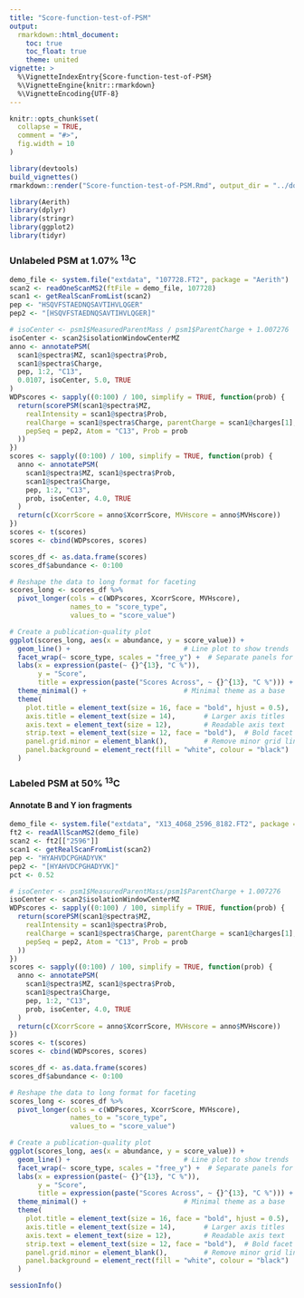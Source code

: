 ```yaml
---
title: "Score-function-test-of-PSM"
output:
  rmarkdown::html_document:
    toc: true
    toc_float: true
    theme: united
vignette: >
  %\VignetteIndexEntry{Score-function-test-of-PSM}
  %\VignetteEngine{knitr::rmarkdown}
  %\VignetteEncoding{UTF-8}
---
```


```r
knitr::opts_chunk$set(
  collapse = TRUE,
  comment = "#>",
  fig.width = 10
)
```

```r
library(devtools)
build_vignettes()
rmarkdown::render("Score-function-test-of-PSM.Rmd", output_dir = "../doc/")
```

```r
library(Aerith)
library(dplyr)
library(stringr)
library(ggplot2)
library(tidyr)
```

### Unlabeled PSM at 1.07% ^13^C 

```r
demo_file <- system.file("extdata", "107728.FT2", package = "Aerith")
scan2 <- readOneScanMS2(ftFile = demo_file, 107728)
scan1 <- getRealScanFromList(scan2)
pep <- "HSQVFSTAEDNQSAVTIHVLQGER"
pep2 <- "[HSQVFSTAEDNQSAVTIHVLQGER]"
```

```r
# isoCenter <- psm1$MeasuredParentMass / psm1$ParentCharge + 1.007276
isoCenter <- scan2$isolationWindowCenterMZ
anno <- annotatePSM(
  scan1@spectra$MZ, scan1@spectra$Prob,
  scan1@spectra$Charge,
  pep, 1:2, "C13",
  0.0107, isoCenter, 5.0, TRUE
)
WDPscores <- sapply((0:100) / 100, simplify = TRUE, function(prob) {
  return(scorePSM(scan1@spectra$MZ,
    realIntensity = scan1@spectra$Prob,
    realCharge = scan1@spectra$Charge, parentCharge = scan1@charges[1],
    pepSeq = pep2, Atom = "C13", Prob = prob
  ))
})
scores <- sapply((0:100) / 100, simplify = TRUE, function(prob) {
  anno <- annotatePSM(
    scan1@spectra$MZ, scan1@spectra$Prob,
    scan1@spectra$Charge,
    pep, 1:2, "C13",
    prob, isoCenter, 4.0, TRUE
  )
  return(c(XcorrScore = anno$XcorrScore, MVHscore = anno$MVHscore))
})
scores <- t(scores)
scores <- cbind(WDPscores, scores)
```

```r
scores_df <- as.data.frame(scores)
scores_df$abundance <- 0:100

# Reshape the data to long format for faceting
scores_long <- scores_df %>% 
  pivot_longer(cols = c(WDPscores, XcorrScore, MVHscore), 
               names_to = "score_type", 
               values_to = "score_value")

# Create a publication-quality plot
ggplot(scores_long, aes(x = abundance, y = score_value)) +
  geom_line() +                            # Line plot to show trends
  facet_wrap(~ score_type, scales = "free_y") +  # Separate panels for each score with free y-scales
  labs(x = expression(paste(~ {}^{13}, "C %")),
       y = "Score",
       title = expression(paste("Scores Across", ~ {}^{13}, "C %"))) + 
  theme_minimal() +                        # Minimal theme as a base
  theme(
    plot.title = element_text(size = 16, face = "bold", hjust = 0.5),  # Centered, bold title
    axis.title = element_text(size = 14),       # Larger axis titles
    axis.text = element_text(size = 12),        # Readable axis text
    strip.text = element_text(size = 12, face = "bold"),  # Bold facet labels
    panel.grid.minor = element_blank(),         # Remove minor grid lines
    panel.background = element_rect(fill = "white", colour = "black")  # White background, black border
  )
```

### Labeled PSM at 50% ^13^C 

#### Annotate B and Y ion fragments

```r
demo_file <- system.file("extdata", "X13_4068_2596_8182.FT2", package = "Aerith")
ft2 <- readAllScanMS2(demo_file)
scan2 <- ft2[["2596"]]
scan1 <- getRealScanFromList(scan2)
pep <- "HYAHVDCPGHADYVK"
pep2 <- "[HYAHVDCPGHADYVK]"
pct <- 0.52
```

```r
# isoCenter <- psm1$MeasuredParentMass/psm1$ParentCharge + 1.007276
isoCenter <- scan2$isolationWindowCenterMZ
WDPscores <- sapply((0:100) / 100, simplify = TRUE, function(prob) {
  return(scorePSM(scan1@spectra$MZ,
    realIntensity = scan1@spectra$Prob,
    realCharge = scan1@spectra$Charge, parentCharge = scan1@charges[1],
    pepSeq = pep2, Atom = "C13", Prob = prob
  ))
})
scores <- sapply((0:100) / 100, simplify = TRUE, function(prob) {
  anno <- annotatePSM(
    scan1@spectra$MZ, scan1@spectra$Prob,
    scan1@spectra$Charge,
    pep, 1:2, "C13",
    prob, isoCenter, 4.0, TRUE
  )
  return(c(XcorrScore = anno$XcorrScore, MVHscore = anno$MVHscore))
})
scores <- t(scores)
scores <- cbind(WDPscores, scores)
```

```r
scores_df <- as.data.frame(scores)
scores_df$abundance <- 0:100

# Reshape the data to long format for faceting
scores_long <- scores_df %>% 
  pivot_longer(cols = c(WDPscores, XcorrScore, MVHscore), 
               names_to = "score_type", 
               values_to = "score_value")

# Create a publication-quality plot
ggplot(scores_long, aes(x = abundance, y = score_value)) +
  geom_line() +                            # Line plot to show trends
  facet_wrap(~ score_type, scales = "free_y") +  # Separate panels for each score with free y-scales
  labs(x = expression(paste(~ {}^{13}, "C %")),
       y = "Score",
       title = expression(paste("Scores Across", ~ {}^{13}, "C %"))) + 
  theme_minimal() +                        # Minimal theme as a base
  theme(
    plot.title = element_text(size = 16, face = "bold", hjust = 0.5),  # Centered, bold title
    axis.title = element_text(size = 14),       # Larger axis titles
    axis.text = element_text(size = 12),        # Readable axis text
    strip.text = element_text(size = 12, face = "bold"),  # Bold facet labels
    panel.grid.minor = element_blank(),         # Remove minor grid lines
    panel.background = element_rect(fill = "white", colour = "black")  # White background, black border
  )
```

```r
sessionInfo()
```

